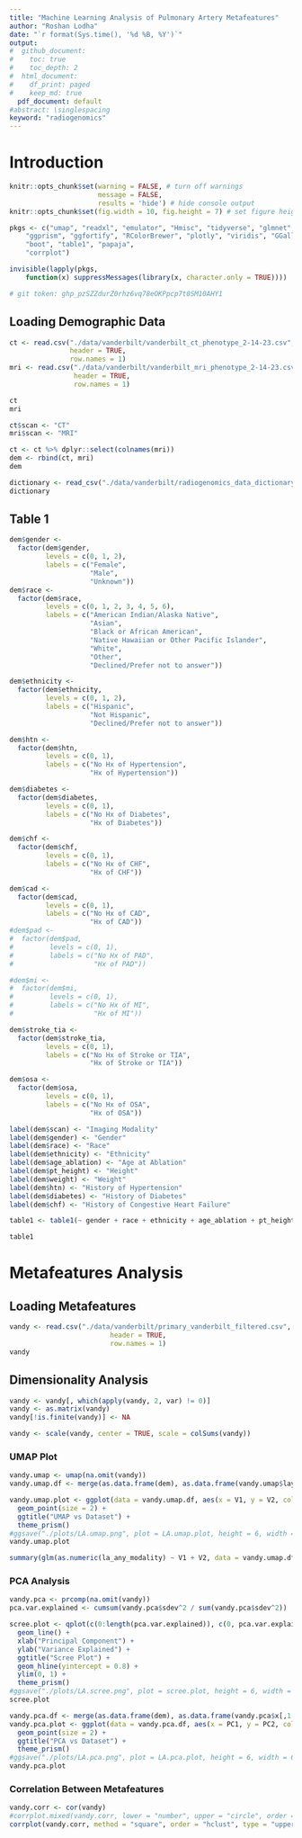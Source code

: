```yaml
---
title: "Machine Learning Analysis of Pulmonary Artery Metafeatures"
author: "Roshan Lodha"
date: "`r format(Sys.time(), '%d %B, %Y')`"
output:
#  github_document:
#    toc: true
#    toc_depth: 2
#  html_document:
#    df_print: paged
#    keep_md: true
  pdf_document: default
#abstract: \singlespacing 
keyword: "radiogenomics"
---
```


# Introduction
```r
knitr::opts_chunk$set(warning = FALSE, # turn off warnings
                      message = FALSE,
                      results = 'hide') # hide console output
knitr::opts_chunk$set(fig.width = 10, fig.height = 7) # set figure height and width

pkgs <- c("umap", "readxl", "emulator", "Hmisc", "tidyverse", "glmnet",
    "ggprism", "ggfortify", "RColorBrewer", "plotly", "viridis", "GGally",
    "boot", "table1", "papaja",
    "corrplot")

invisible(lapply(pkgs,
    function(x) suppressMessages(library(x, character.only = TRUE)))) 

# git token: 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
```

## Loading Demographic Data
```r
ct <- read.csv("./data/vanderbilt/vanderbilt_ct_phenotype_2-14-23.csv",
               header = TRUE,
               row.names = 1)
mri <- read.csv("./data/vanderbilt/vanderbilt_mri_phenotype_2-14-23.csv",
                header = TRUE,
                row.names = 1)

ct
mri
```

```r
ct$scan <- "CT"
mri$scan <- "MRI"

ct <- ct %>% dplyr::select(colnames(mri))
dem <- rbind(ct, mri)
dem
```

```r
dictionary <- read_csv("./data/vanderbilt/radiogenomics_data_dictionary.csv")
dictionary
```

## Table 1
```r
dem$gender <- 
  factor(dem$gender, 
         levels = c(0, 1, 2),
         labels = c("Female",
                    "Male",
                    "Unknown"))
dem$race <- 
  factor(dem$race, 
         levels = c(0, 1, 2, 3, 4, 5, 6),
         labels = c("American Indian/Alaska Native",
                    "Asian",
                    "Black or African American",
                    "Native Hawaiian or Other Pacific Islander",
                    "White",
                    "Other",
                    "Declined/Prefer not to answer"))

dem$ethnicity <- 
  factor(dem$ethnicity, 
         levels = c(0, 1, 2),
         labels = c("Hispanic",
                    "Not Hispanic",
                    "Declined/Prefer not to answer"))
```

```r
dem$htn <- 
  factor(dem$htn, 
         levels = c(0, 1),
         labels = c("No Hx of Hypertension",
                    "Hx of Hypertension"))

dem$diabetes <- 
  factor(dem$diabetes, 
         levels = c(0, 1),
         labels = c("No Hx of Diabetes",
                    "Hx of Diabetes"))

dem$chf <- 
  factor(dem$chf, 
         levels = c(0, 1),
         labels = c("No Hx of CHF",
                    "Hx of CHF"))

dem$cad <- 
  factor(dem$cad, 
         levels = c(0, 1),
         labels = c("No Hx of CAD",
                    "Hx of CAD"))
#dem$pad <- 
#  factor(dem$pad, 
#         levels = c(0, 1),
#         labels = c("No Hx of PAD",
#                    "Hx of PAD"))

#dem$mi <- 
#  factor(dem$mi, 
#         levels = c(0, 1),
#         labels = c("No Hx of MI",
#                    "Hx of MI"))

dem$stroke_tia <- 
  factor(dem$stroke_tia, 
         levels = c(0, 1),
         labels = c("No Hx of Stroke or TIA",
                    "Hx of Stroke or TIA"))

dem$osa <- 
  factor(dem$osa, 
         levels = c(0, 1),
         labels = c("No Hx of OSA",
                    "Hx of OSA"))
```

```r
label(dem$scan) <- "Imaging Modality"
label(dem$gender) <- "Gender"
label(dem$race) <- "Race"
label(dem$ethnicity) <- "Ethnicity"
label(dem$age_ablation) <- "Age at Ablation"
label(dem$pt_height) <- "Height"
label(dem$weight) <- "Weight"
label(dem$htn) <- "History of Hypertension"
label(dem$diabetes) <- "History of Diabetes"
label(dem$chf) <- "History of Congestive Heart Failure"

table1 <- table1(~ gender + race + ethnicity + age_ablation + pt_height + weight + htn + diabetes + chf | scan, data = dem)

table1
```

# Metafeatures Analysis
## Loading Metafeatures
```r
vandy <- read.csv("./data/vanderbilt/primary_vanderbilt_filtered.csv", 
                         header = TRUE, 
                         row.names = 1)
vandy
```

## Dimensionality Analysis
```r
vandy <- vandy[, which(apply(vandy, 2, var) != 0)]
vandy <- as.matrix(vandy)
vandy[!is.finite(vandy)] <- NA

vandy <- scale(vandy, center = TRUE, scale = colSums(vandy))
```

### UMAP Plot
```r
vandy.umap <- umap(na.omit(vandy))
vandy.umap.df <- merge(as.data.frame(dem), as.data.frame(vandy.umap$layout), by = 0)

vandy.umap.plot <- ggplot(data = vandy.umap.df, aes(x = V1, y = V2, color = scan)) +
  geom_point(size = 2) +
  ggtitle("UMAP vs Dataset") +
  theme_prism()
#ggsave("./plots/LA.umap.png", plot = LA.umap.plot, height = 6, width = 6)
vandy.umap.plot
```

```r
summary(glm(as.numeric(la_any_modality) ~ V1 + V2, data = vandy.umap.df))
```

### PCA Analysis
```r
vandy.pca <- prcomp(na.omit(vandy))
pca.var.explained <- cumsum(vandy.pca$sdev^2 / sum(vandy.pca$sdev^2))
```

```r
scree.plot <- qplot(c(0:length(pca.var.explained)), c(0, pca.var.explained)) +
  geom_line() +
  xlab("Principal Component") +
  ylab("Variance Explained") +
  ggtitle("Scree Plot") +
  geom_hline(yintercept = 0.8) +
  ylim(0, 1) +
  theme_prism()
#ggsave("./plots/LA.scree.png", plot = scree.plot, height = 6, width = 6) #12
scree.plot
```

```r
vandy.pca.df <- merge(as.data.frame(dem), as.data.frame(vandy.pca$x[,1:44]), by = 0)
vandy.pca.plot <- ggplot(data = vandy.pca.df, aes(x = PC1, y = PC2, color = factor(scan))) +
  geom_point(size = 2) +
  ggtitle("PCA vs Dataset") +
  theme_prism()
#ggsave("./plots/LA.pca.png", plot = LA.pca.plot, height = 6, width = 6)
vandy.pca.plot
```

### Correlation Between Metafeatures
```r
vandy.corr <- cor(vandy)
#corrplot.mixed(vandy.corr, lower = "number", upper = "circle", order = "hclust", type = "full")
corrplot(vandy.corr, method = "square", order = "hclust", type = "upper")
```